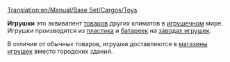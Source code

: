 [[Translation:en/Manual/Base Set/Cargos/Toys]]

{{ru/Груз| груз=Игрушки
| изображение=en/ToyFactory.png| производит=[[ru/Manual/Base Set/Industries/Завод игрушек|Завод игрушек]]
| принимает=[[ru/Manual/Base Set/Industries/Магазин игрушек|Магазин игрушек]]
}}

'''Игрушки''' это эквивалент [[ru/Manual/Base Set/Cargos/Товары|товаров]] других климатов в [[ru/Manual/Климат|игрушечном]] мире. Игрушки производятся из [[ru/Manual/Base Set/Cargos/Пластик|пластика]] и [[ru/Manual/Base Set/Cargos/Батарейки|батареек]] на [[ru/Manual/Base Set/Industries/Завод игрушек|заводах игрушек]].

В отличие от обычных товаров, игрушки доставляются в [[ru/Manual/Base Set/Industries/Магазин игрушек|магазины игрушек]] вместо городских зданий.